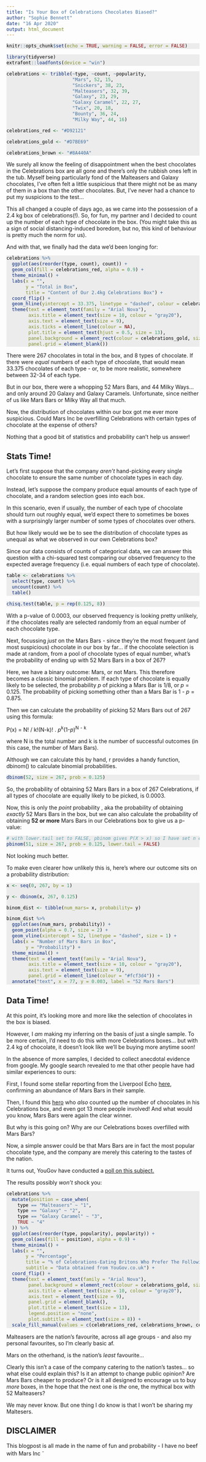 ```yaml
---
title: "Is Your Box of Celebrations Chocolates Biased?"
author: "Sophie Bennett"
date: "16 Apr 2020"
output: html_document
---
```


<style>
  pre.r { 
    color:#000;
    background-color:#ECECEC;
  }
</style>

```r
knitr::opts_chunk$set(echo = TRUE, warning = FALSE, error = FALSE)
```

```r

library(tidyverse)
extrafont::loadfonts(device = "win")

```

```r

celebrations <- tribble(~type, ~count, ~popularity,
                        "Mars", 52, 15,
                        "Snickers", 38, 23,
                        "Malteasers", 32, 39, 
                        "Galaxy", 23, 29,
                        "Galaxy Caramel", 22, 27,
                        "Twix", 20, 18, 
                        "Bounty", 36, 24,
                        "Milky Way", 44, 16)

celebrations_red <- "#D92121"

celebrations_gold <- "#D7BE69"

celebrations_brown <- "#8A440A"


```

We surely all  know the feeling of disappointment when the best chocolates in the Celebrations box are all gone and there's only the rubbish ones left in the tub. Myself being particularly fond of the Malteasers and Galaxy chocolates, I've often felt a little suspicious that there might not be as many of them in a box than the other chocolates. But, I've never had a chance to put my suspicions to the test... 

This all changed a couple of days ago, as we came into the possession of a 2.4 kg box of celebrations(!). So, for fun, my partner and I decided to count up the number of each type of chocolate in the box. (You might take this as a sign of social distancing-induced boredom, but no, this kind of behaviour is pretty much the norm for us).

And with that, we finally had the data we'd been longing for:

```r

celebrations %>% 
  ggplot(aes(reorder(type, count), count)) +
  geom_col(fill = celebrations_red, alpha = 0.9) +
  theme_minimal() +
  labs(x = "",
       y = "Total in Box",
       title = "Content of Our 2.4kg Celebrations Box") +
  coord_flip() +
  geom_hline(yintercept = 33.375, linetype = "dashed", colour = celebrations_brown, size = 1.3) +
  theme(text = element_text(family = "Arial Nova"),
        axis.title = element_text(size = 10, colour = "gray20"),
        axis.text = element_text(size = 9),
        axis.ticks = element_line(colour = NA),
        plot.title = element_text(hjust = 0.5, size = 13),
        panel.background = element_rect(colour = celebrations_gold, size = 2),
        panel.grid = element_blank())

```

There were 267 chocolates in total in the box, and 8 types of chocolate. If there were _equal_ numbers of each type of chocolate, that would mean 33.375 chocolates of each type - or, to be more realistic, somewhere between 32-34 of each type.

But in our box, there were a whopping 52 Mars Bars, and 44 Milky Ways... and only around 20 Galaxy and Galaxy Caramels. Unfortunate, since neither of us like Mars Bars or Milky Way all that much.

Now, the distribution of chocolates within our box got me ever more suspicious. Could Mars Inc be overfilling Celebrations with certain types of chocolate at the expense of others?

Nothing that a good bit of statistics and probability can't help us answer!

## Stats Time!

Let's first suppose that the company _aren't_ hand-picking every single chocolate to ensure the same number of chocolate types in each day.

Instead, let's suppose the company produce equal amounts of each type of chocolate, and a random selection goes into each box.

In this scenario, even if usually, the number of each type of chocolate should turn out roughly equal, we'd expect there to sometimes be boxes with a surprisingly larger number of some types of chocolates over others.

But how likely would we be to see the distribution of chocolate types as unequal as what we observed in our own Celebrations box? 

Since our data consists of counts of categorical data, we can answer this question with a chi-squared test comparing our observed frequency to the expected average frequency (i.e. equal numbers of each type of chocolate).

```r

table <- celebrations %>% 
  select(type, count) %>% 
  uncount(count) %>% 
  table()

```
<div class="highlight">
```r

chisq.test(table, p = rep(0.125, 8))

```
</div>

With a p-value of 0.0003, our observed frequency is looking pretty unlikely, if the chocolates really are selected randomly from an equal number of each chocolate type.

Next, focussing _just_ on the Mars Bars - since they're the most frequent (and most suspicious) chocolate in our box by far... if the chocolate selection is made at random, from a pool of chocolate types of equal number, what's the probability of ending up with 52 Mars Bars in a box of 267?

Here, we have a binary outcome: Mars, or not Mars. This therefore becomes a classic binomial problem. If each type of chocolate is equally likely to be selected, the probability _p_ of picking a Mars Bar is 1/8, or _p_ = 0.125. The probability of picking something other than a Mars Bar is 1 - _p_ = 0.875.

Then we can calculate the probability of picking 52 Mars Bars out of 267 using this formula:

P(x) = N! / k!(N-k)!  .  _p_^k^(1-_p_)^N^ ^-^ ^k^

where N is the total number and k is the number of successful outcomes (in this case, the number of Mars Bars).

Although we can calculate this by hand, r provides a handy function, dbinom() to calculate binomial probabilities.

<div class="highlight">
```r

dbinom(52, size = 267, prob = 0.125)

```
</div>

So, the probability of obtaining 52 Mars Bars in a box of 267 Celebrations, if all types of chocolate are equally likely to be picked, is 0.0003.

Now, this is only the _point_ probability , aka the probability of obtaining _exactly_ 52 Mars Bars in the box, but we can also calculate the probability of obtaining **52 or more** Mars Bars in our Celebrations box to give us a p-value:

```r

# with lower.tail set to FALSE, pbinom gives P(X > x) so I have set n equal to 51
pbinom(51, size = 267, prob = 0.125, lower.tail = FALSE)

```

Not looking much better. 

To make even clearer how unlikely this is, here's where our outcome sits on a probability distribution:

```r

x <- seq(0, 267, by = 1)

y <- dbinom(x, 267, 0.125)

binom_dist <- tibble(num_mars= x, probability= y)

binom_dist %>% 
  ggplot(aes(num_mars, probability)) +
  geom_point(alpha = 0.7, size = 2) +
  geom_vline(xintercept = 52, linetype = "dashed", size = 1) +
  labs(x = "Number of Mars Bars in Box",
       y = "Probability") +
  theme_minimal() +
  theme(text = element_text(family = "Arial Nova"),
        axis.title = element_text(size = 10, colour = "gray20"),
        axis.text = element_text(size = 9),
        panel.grid = element_line(colour = "#fcf3d4")) +
  annotate("text", x = 77, y = 0.003, label = "52 Mars Bars")

```

## Data Time!

At this point, it's looking more and more like the selection of chocolates in the box is biased.

However, I _am_ making my inferring on the basis of just a single sample. To be more certain, I'd need to do this with more Celebrations boxes... but with 2.4 kg of chocolate, it doesn't look like we'll be buying more anytime soon!

In the absence of more samples, I decided to collect anecdotal evidence from google. My google search revealed to me that other people have had similar experiences to ours:

First, I found some stellar reporting from the Liverpool Echo [here](https://www.liverpoolecho.co.uk/whats-on/food-drink-news/analysed-contents-celebrations-tub-what-14064752), confirming an abundance of Mars Bars in their sample.

Then, I found this [hero](https://moreknownthanproven.wordpress.com/2016/01/09/how-many-sweets-in-a-celebrations-tub/) who _also_ counted up the number of chocolates in his Celebrations box, and even got 13 more people involved! And what would you know, Mars Bars were again the clear winner.

But why is this going on? Why are our Celebrations boxes overfilled with Mars Bars?

Now, a simple answer could be that Mars Bars are in fact the most popular chocolate type, and the company are merely  this catering to the tastes of the nation.

It turns out, YouGov have conducted a [poll on this subject.](https://yougov.co.uk/topics/politics/articles-reports/2017/12/13/ranked-best-christmas-chocolates)

The results possibly _won't_ shock you:

```r

celebrations %>% 
  mutate(position = case_when(
    type == "Malteasers" ~ "1",
    type == "Galaxy" ~ "2",
    type == "Galaxy Caramel" ~ "3",
    TRUE ~ "4"
  )) %>% 
  ggplot(aes(reorder(type, popularity), popularity)) +
  geom_col(aes(fill = position), alpha = 0.9) +
  theme_minimal() +
  labs(x = "",
       y = "Percentage",
       title = "% of Celebrations-Eating Britons Who Prefer The Following Chocolate:",
       subtitle = "Data obtained from YouGov.co.uk") +
  coord_flip() +
  theme(text = element_text(family = "Arial Nova"),
        panel.background = element_rect(colour = celebrations_gold, size = 1.4),
        axis.title = element_text(size = 10, colour = "gray20"),
        axis.text = element_text(size = 9),
        panel.grid = element_blank(),
        plot.title = element_text(size = 13),
        legend.position = "none",
        plot.subtitle = element_text(size = 8)) +
  scale_fill_manual(values = c(celebrations_red, celebrations_brown, celebrations_gold, "gray80"))

```

Malteasers are the nation's favourite, across all age groups - and also my personal favourites, so I'm clearly basic af.

Mars on the otherhand, is the nation's _least_ favourite...

Clearly this isn't a case of the company catering to the nation's tastes... so what else could explain this? Is it an attempt to change public opinion? Are Mars Bars cheaper to produce? Or is it all designed to encourage us to buy _more_ boxes, in the hope that the next one is _the_ one, the mythical box with 52 Malteasers? 

We may never know. But one thing I do know is that I won't be sharing my Maltesers.

## DISCLAIMER
This blogpost is all made in the name of fun and probability - I have no beef with Mars Inc ^-^



